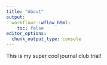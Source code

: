 ```yaml
---
title: "About"
output:
  workflowr::wflow_html:
    toc: false
editor_options:
  chunk_output_type: console
---
```


This is my super cool journal club trial!

